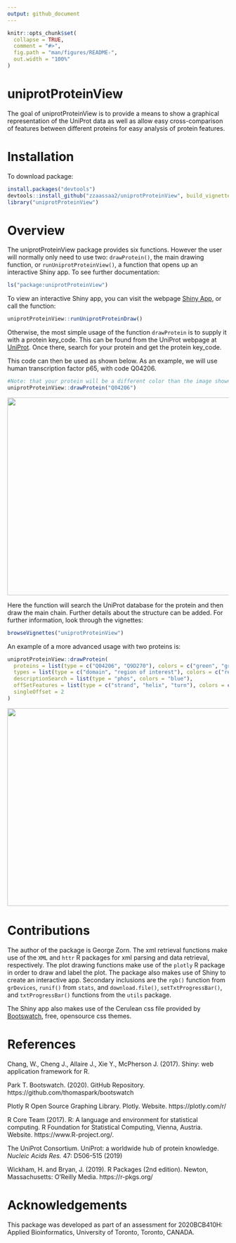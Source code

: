 ```yaml
---
output: github_document
---
```


```r
knitr::opts_chunk$set(
  collapse = TRUE,
  comment = "#>",
  fig.path = "man/figures/README-",
  out.width = "100%"
)
```

# uniprotProteinView

<!-- badges: start -->
<!-- badges: end -->

The goal of uniprotProteinView is to provide a means to show a graphical representation of the UniProt data as well as allow easy cross-comparison of features between different proteins for easy analysis of protein features.

# Installation

To download package:

```r
install.packages("devtools")
devtools::install_github("zzaassaa2/uniprotProteinView", build_vignettes = TRUE)
library("uniprotProteinView")
```

# Overview

The uniprotProteinView package provides six functions. However the user will normally only need to use two: `drawProtein()`, the main drawing function, or `runUniprotProteinView()`, a function that opens up an interactive Shiny app. To see further documentation:

```r
ls("package:uniprotProteinView")
```

To view an interactive Shiny app, you can visit the webpage [Shiny App](https://zzaassaa2.shinyapps.io/proteinView/), or call the function:

```r
uniprotProteinView::runUniprotProteinDraw()
```

Otherwise, the most simple usage of the function `drawProtein` is to supply it with a protein key_code. This can be found from the UniProt webpage at [UniProt](https://www.uniprot.org/). Once there, search for your protein and get the protein key_code.

This code can then be used as shown below. As an example, we will use human transcription factor p65, with code Q04206.

```r
#Note: that your protein will be a different color than the image shown, by default the function chooses a random color
uniprotProteinView::drawProtein("Q04206")
```

<div style="text-align:center"><img src="inst/extdata/first.png" width="800" height="450"/></div>

Here the function will search the UniProt database for the protein and then draw the main chain. Further details about the structure can be added. For further information, look through the vignettes:

```r
browseVignettes("uniprotProteinView")
```

An example of a more advanced usage with two proteins is:

```r
uniprotProteinView::drawProtein(
  proteins = list(type = c("Q04206", "Q9D270"), colors = c("green", "green")),
  types = list(type = c("domain", "region of interest"), colors = c("red", "purple")),
  descriptionSearch = list(type = "phos", colors = "blue"),
  offSetFeatures = list(type = c("strand", "helix", "turn"), colors = c("green", "orange", "purple")),
  singleOffset = 2
)
```

<div style="text-align:center"><img src="inst/extdata/second.png" width="800" height="450"/></div>

# Contributions

The author of the package is George Zorn. The xml retrieval functions make use of the `XML` and `httr` R packages for xml parsing and data retrieval, respectively. The plot drawing functions make use of the `plotly` R package in order to draw and label the plot. The package also makes use of Shiny to create an interactive app. Secondary inclusions are the `rgb()` function from `grDevices`, `runif()` from `stats`, and `download.file()`, `setTxtProgressBar()`, and `txtProgressBar()` functions from the `utils` package.

The Shiny app also makes use of the Cerulean css file provided by [Bootswatch](https://bootswatch.com/cerulean/), free, opensource css themes.

# References

Chang, W., Cheng J., Allaire J., Xie Y., McPherson J. (2017). Shiny: web application framework for R.

Park T. Bootswatch. (2020). GitHub Repository. https://github.com/thomaspark/bootswatch

Plotly R Open Source Graphing Library. Plotly. Website. https://plotly.com/r/

R Core Team (2017). R: A language and environment for statistical computing. R Foundation for Statistical Computing, Vienna, Austria. Website. https://www.R-project.org/.

The UniProt Consortium. UniProt: a worldwide hub of protein knowledge. *Nucleic Acids Res.* 47: D506-515 (2019)

Wickham, H. and Bryan, J. (2019). R Packages (2nd edition). Newton, Massachusetts: O’Reilly Media. https://r-pkgs.org/

# Acknowledgements

This package was developed as part of an assessment for 2020BCB410H: Applied Bioinformatics, University of Toronto, Toronto, CANADA.
